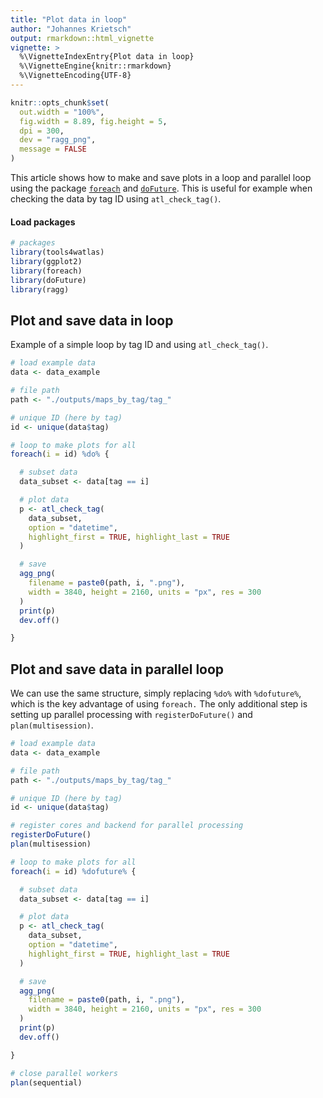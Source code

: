 ```yaml
---
title: "Plot data in loop"
author: "Johannes Krietsch"
output: rmarkdown::html_vignette
vignette: >
  %\VignetteIndexEntry{Plot data in loop}
  %\VignetteEngine{knitr::rmarkdown}
  %\VignetteEncoding{UTF-8}
---
```


```r
knitr::opts_chunk$set(
  out.width = "100%",
  fig.width = 8.89, fig.height = 5,
  dpi = 300,
  dev = "ragg_png",
  message = FALSE
)
```

This article shows how to make and save plots in a loop and parallel loop using the package [`foreach`]() and [`doFuture`](). This is useful for example when checking the data by tag ID using `atl_check_tag()`.

#### Load packages

```r
# packages
library(tools4watlas)
library(ggplot2)
library(foreach)
library(doFuture)
library(ragg)
```

## Plot and save data in loop

Example of a simple loop by tag ID and using `atl_check_tag()`.

```r
# load example data
data <- data_example

# file path
path <- "./outputs/maps_by_tag/tag_"

# unique ID (here by tag)
id <- unique(data$tag)

# loop to make plots for all
foreach(i = id) %do% {

  # subset data
  data_subset <- data[tag == i]

  # plot data
  p <- atl_check_tag(
    data_subset,
    option = "datetime",
    highlight_first = TRUE, highlight_last = TRUE
  )

  # save
  agg_png(
    filename = paste0(path, i, ".png"),
    width = 3840, height = 2160, units = "px", res = 300
  )
  print(p)
  dev.off()

}
```

## Plot and save data in parallel loop

We can use the same structure, simply replacing `%do%` with `%dofuture%`, which is the key advantage of using `foreach.` The only additional step is setting up parallel processing with `registerDoFuture()` and `plan(multisession)`.

```r
# load example data
data <- data_example

# file path
path <- "./outputs/maps_by_tag/tag_"

# unique ID (here by tag)
id <- unique(data$tag)

# register cores and backend for parallel processing
registerDoFuture()
plan(multisession)

# loop to make plots for all
foreach(i = id) %dofuture% {

  # subset data
  data_subset <- data[tag == i]

  # plot data
  p <- atl_check_tag(
    data_subset,
    option = "datetime",
    highlight_first = TRUE, highlight_last = TRUE
  )

  # save
  agg_png(
    filename = paste0(path, i, ".png"),
    width = 3840, height = 2160, units = "px", res = 300
  )
  print(p)
  dev.off()

}

# close parallel workers
plan(sequential)
```
